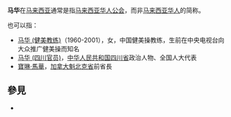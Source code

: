 '''马华'''在[[马来西亚|马来西亚]]通常是指[[马来西亚华人公会|马来西亚华人公会]]，而非[[马来西亚华人|马来西亚华人]]的简称。

也可以指：
*[[马华_(健美教练)|马华 (健美教练)]]（1960-2001），女，中国健美操教练，生前在中央电视台向大众推广健美操而知名
*[[马华_(四川官员)|马华 (四川官员)]]，[[中华人民共和国|中华人民共和国]][[四川省|四川省]]政治人物、全国人大代表
*[[寶琳·馬華|寶琳·馬華]]，[[加拿大|加拿大]][[魁北克省|魁北克省]]前省長

== 參見 ==
* {{Lookfrom}}

{{disambig|G|Cat=二字消歧義}}
